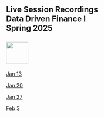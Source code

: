 ## Live Session Recordings<br>Data Driven Finance I<br>Spring 2025<br><br>![](RiceBusiness-transparent-logo-sm.png){height="60"}<br>

[Jan 13](https://jgsb.zoom.us/rec/share/LqX2DnBshYlYybbwYANM8hsPLs4anvWOEUUxfU76prpC1sqDDzV72QzJ6vXK94yV.aqcxIMVUe_SKkL3Y)
<br>

[Jan 20](https://jgsb.zoom.us/rec/share/slCuzmmGXOk_W-524HiDjSI_ZoNHkKQ-RK5XvvKtbMRFGLltKnwzy5eHfEHNO7k.sWZW-MEmrEIqNLJP
)<br>

[Jan 27](https://jgsb.zoom.us/rec/share/Blq7bcaZM84QLQG-yTYyJ9bNQYsuJc6tvZv5Md_UQyIuvqZHkfcm8cXxxXkLWKLP.a5-4qvRGsZIUsicV)<br>

[Feb 3](https://jgsb.zoom.us/rec/share/95d55uYnZ1Itk2X0etQ8KeKqeAiTA5RDVU1Yx5efBevlRRP-4e4A_IZFG2ekBVI.8wkrBVtkJ8r39RmQ
)<br>
